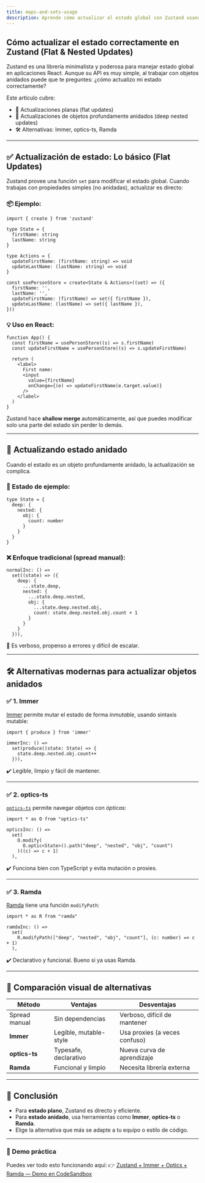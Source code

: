 ```yaml
---
title: maps-and-sets-usage
description: Aprende cómo actualizar el estado global con Zustand usando actualizaciones planas y profundas, con herramientas como Immer, optics-ts y Ramda.
---
```


## Cómo actualizar el estado correctamente en Zustand (Flat & Nested Updates)

Zustand es una librería minimalista y poderosa para manejar estado global en aplicaciones React. Aunque su API es muy simple, al trabajar con objetos anidados puede que te preguntes: ¿cómo actualizo mi estado correctamente?

Este artículo cubre:

- 🔄 Actualizaciones planas (flat updates)
- 🧩 Actualizaciones de objetos profundamente anidados (deep nested updates)
- 🛠️ Alternativas: Immer, optics-ts, Ramda

---

## ✅ Actualización de estado: Lo básico (Flat Updates)

Zustand provee una función `set` para modificar el estado global. Cuando trabajas con propiedades simples (no anidadas), actualizar es directo:

### 📦 Ejemplo:

```go:ts
import { create } from 'zustand'

type State = {
  firstName: string
  lastName: string
}

type Actions = {
  updateFirstName: (firstName: string) => void
  updateLastName: (lastName: string) => void
}

const usePersonStore = create<State & Actions>((set) => ({
  firstName: '',
  lastName: '',
  updateFirstName: (firstName) => set({ firstName }),
  updateLastName: (lastName) => set({ lastName }),
}))
```

### 💡 Uso en React:

```go:tsx
function App() {
  const firstName = usePersonStore((s) => s.firstName)
  const updateFirstName = usePersonStore((s) => s.updateFirstName)

  return (
    <label>
      First name:
      <input
        value={firstName}
        onChange={(e) => updateFirstName(e.target.value)}
      />
    </label>
  )
}
```

Zustand hace **shallow merge** automáticamente, así que puedes modificar solo una parte del estado sin perder lo demás.

---

## 🧩 Actualizando estado anidado

Cuando el estado es un objeto profundamente anidado, la actualización se complica.

### 🎯 Estado de ejemplo:

```go:ts
type State = {
  deep: {
    nested: {
      obj: {
        count: number
      }
    }
  }
}
```

### ❌ Enfoque tradicional (spread manual):

```go:ts
normalInc: () =>
  set((state) => ({
    deep: {
      ...state.deep,
      nested: {
        ...state.deep.nested,
        obj: {
          ...state.deep.nested.obj,
          count: state.deep.nested.obj.count + 1
        }
      }
    }
  })),
```

🔻 Es verboso, propenso a errores y difícil de escalar.

---

## 🛠️ Alternativas modernas para actualizar objetos anidados

### ✅ 1. **Immer**

[Immer](https://immerjs.github.io/immer/) permite mutar el estado de forma _inmutable_, usando sintaxis mutable:

```go:ts
import { produce } from 'immer'

immerInc: () =>
  set(produce((state: State) => {
    state.deep.nested.obj.count++
  })),
```

✔️ Legible, limpio y fácil de mantener.

---

### ✅ 2. **optics-ts**

[`optics-ts`](https://github.com/akheron/optics-ts) permite navegar objetos con _ópticas_:

```go:ts
import * as O from "optics-ts"

opticsInc: () =>
  set(
    O.modify(
      O.optic<State>().path("deep", "nested", "obj", "count")
    )((c) => c + 1)
  ),
```

✔️ Funciona bien con TypeScript y evita mutación o proxies.

---

### ✅ 3. **Ramda**

[Ramda](https://ramdajs.com/) tiene una función `modifyPath`:

```go:ts
import * as R from "ramda"

ramdaInc: () =>
  set(
    R.modifyPath(["deep", "nested", "obj", "count"], (c: number) => c + 1)
  ),
```

✔️ Declarativo y funcional. Bueno si ya usas Ramda.

---

## 🧪 Comparación visual de alternativas

| Método        | Ventajas               | Desventajas                   |
| ------------- | ---------------------- | ----------------------------- |
| Spread manual | Sin dependencias       | Verboso, difícil de mantener  |
| **Immer**     | Legible, mutable-style | Usa proxies (a veces confuso) |
| **optics-ts** | Typesafe, declarativo  | Nueva curva de aprendizaje    |
| **Ramda**     | Funcional y limpio     | Necesita librería externa     |

---

## 🧬 Conclusión

- Para **estado plano**, Zustand es directo y eficiente.
- Para **estado anidado**, usa herramientas como **Immer**, **optics-ts** o **Ramda**.
- Elige la alternativa que más se adapte a tu equipo o estilo de código.

---

### 🧪 Demo práctica

Puedes ver todo esto funcionando aquí:
👉 [Zustand + Immer + Optics + Ramda — Demo en CodeSandbox](https://codesandbox.io/s/zustand-normal-immer-optics-ramda-updating-ynn3o)
